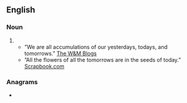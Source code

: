 {{also|to-morrows}}
==English==

===Noun===
{{head|en|noun plural form}}

# {{plural of|tomorrow|lang=en}}
#*”We are all accumulations of our yesterdays, todays, and tomorrows.” [https://wmblogs.wm.edu/bmz16/yesterday-today-and-tomorrow/ The W&M Blogs]
#*”All the flowers of all the tomorrows are in the seeds of today.” [https://www.scrapbook.com/quotes/doc/40961.html Scrapbook.com]

===Anagrams===
* {{anagrams|en|a=mooorrstw|moorworts|rootworms}}